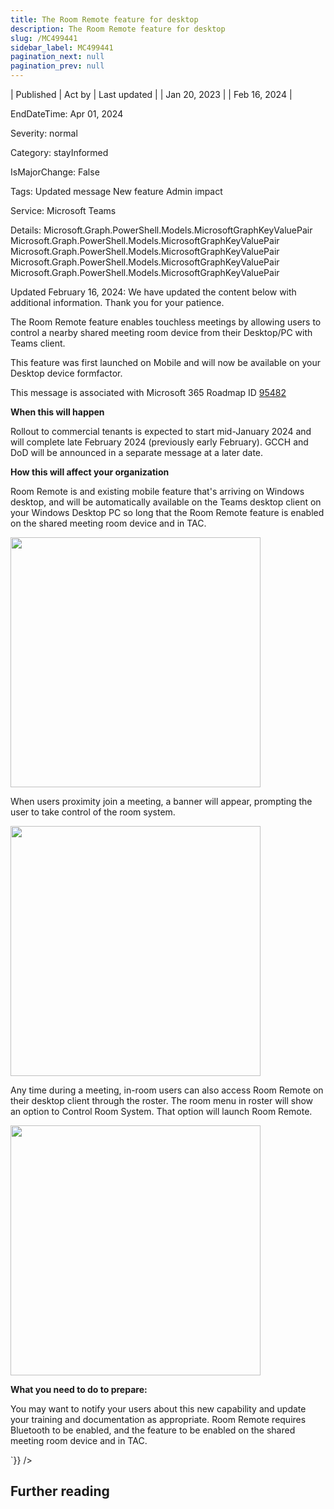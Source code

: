 ```yaml
---
title: The Room Remote feature for desktop
description: The Room Remote feature for desktop
slug: /MC499441
sidebar_label: MC499441
pagination_next: null
pagination_prev: null
---
```



| Published | Act by | Last updated |
| Jan 20, 2023 |  | Feb 16, 2024 |

EndDateTime: Apr 01, 2024

Severity: normal

Category: stayInformed

IsMajorChange: False

Tags: Updated message New feature Admin impact

Service: Microsoft Teams

Details: Microsoft.Graph.PowerShell.Models.MicrosoftGraphKeyValuePair Microsoft.Graph.PowerShell.Models.MicrosoftGraphKeyValuePair Microsoft.Graph.PowerShell.Models.MicrosoftGraphKeyValuePair Microsoft.Graph.PowerShell.Models.MicrosoftGraphKeyValuePair Microsoft.Graph.PowerShell.Models.MicrosoftGraphKeyValuePair

<div dangerouslySetInnerHTML={{__html:`
<p style="">Updated February 16, 2024: We have updated the content below with additional information. Thank you for your patience.</p><p style="">The Room Remote feature enables touchless meetings by allowing users to control a nearby shared meeting room device from their Desktop/PC with Teams client.
</p><p style="">This feature was first launched on Mobile and will now be available on your Desktop device formfactor.</p><p>This message is associated with Microsoft 365 Roadmap ID <a href="https://www.microsoft.com/microsoft-365/roadmap?filters=&amp;searchterms=95482" target="_blank">95482</a></p><p><b>When this will happen</b></p><p>Rollout to commercial tenants is expected to start mid-January 2024 and will complete late February 2024 (previously early February). GCCH and DoD will be announced in a separate message at a later date.</p><p><b>How this will affect your organization</b></p><p>Room Remote is and existing mobile feature that's arriving on Windows desktop, and will be automatically available on the Teams desktop client on your Windows Desktop PC so long that the Room Remote feature is enabled on the shared meeting room device and in TAC. 
</p><p><img src="https://img-prod-cms-rt-microsoft-com.akamaized.net/cms/api/am/imageFileData/RW1fJYX?ver=fd07" style="width: 400px;"><br></p><p>When users proximity join a meeting, a banner will appear, prompting the user to take control of the room system. 
</p><p><img src="https://img-prod-cms-rt-microsoft-com.akamaized.net/cms/api/am/imageFileData/RW1fHen?ver=feb5" style="width: 400px;"><br></p><p>Any time during a meeting, in-room users can also access Room Remote on their desktop client through the roster. The room menu in roster will show an option to Control Room System. That option will launch Room Remote.
</p><p><img src="https://img-prod-cms-rt-microsoft-com.akamaized.net/cms/api/am/imageFileData/RW1fCdK?ver=7a1f" style="width: 400px;"><br></p><p><b>What you need to do to prepare:</b>
</p><p>You may want to notify your users about this new capability and update your training and documentation as appropriate. Room Remote requires Bluetooth to be enabled, and the feature to be enabled on the shared meeting room device and in TAC.
</p>
`}} />

## Further reading

